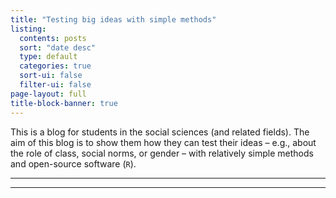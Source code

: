 ```yaml
---
title: "Testing big ideas with simple methods"
listing:
  contents: posts
  sort: "date desc"
  type: default
  categories: true
  sort-ui: false
  filter-ui: false
page-layout: full
title-block-banner: true
---
```


This is a blog for students in the social sciences (and related fields). The aim of this blog is to show them how they can test their ideas -- e.g., about the role of class, social norms, or gender -- with relatively simple methods and open-source software (`R`).

***
***